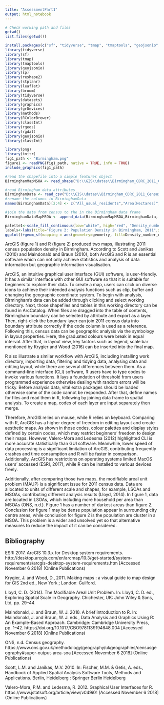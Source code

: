 ```yaml
---
title: "AssessmentPart1"
output: html_notebook
---
```


```r
# Check working path and files
getwd()
list.files(getwd())
```

```r
install.packages(c("sf", "tidyverse", "tmap", "tmaptools", "geojsonio", "sp", "reshape2", "stplanr", "leaflet", "broom", "maptools", "stplanr"))
library(tidyverse)
library(sf)
library(tmap)
library(tmaptools)
library(geojsonio)
library(sp)
library(reshape2)
library(stplanr)
library(leaflet)
library(broom)
library(tidyverse)
library(datasets)
library(graphics)
library(grDevices)
library(methods)
library(RColorBrewer)
library(classInt)
library(rgeos)
library(rgdal)
library(geojsonio)
library(classInt)
```
```r
library(png)
library(knitr)
fig1_path <- "Birmingham.png"
figure1 <- readPNG(fig1_path, native = TRUE, info = TRUE)
include_graphics(fig1_path)
```

```r
#read the shapefile into a simple features object
BirminghamMapMSOA <- read_shape("D:\\GIS\\datas\\Birmingham_CDRC_2011_CensusGeodatapack\\shapefiles\\Birmingham_msoa11.shp", as.sf = TRUE)
```

```r
#read Birmingham data attributes
BirminghamData <- read_csv("D:\\GIS\\datas\\Birmingham_CDRC_2011_CensusGeodatapack\\tables\\QS102EW_msoa11.csv", na = "n/a")
#rename the columns in BirminghamData
names(BirminghamData)[2:4] <- c("All_usual_residents","Area(Hectares)", "Density_number_of_persons_per_hectare")
```

```r
#join the data from census to the in the Birmingham data frame
BirminghamDataMapMSOA <- append_data(BirminghamMapMSOA,BirminghamData, key.shp = "MSOA11CD", key.data = "GeographyCode", ignore.duplicates = TRUE)
```

```r
palette1<-scale_fill_continuous(low="white", high="red", "Density_number_of_persons_per_hectare")
labels<-labs(title="Figure 2: Population Density in Birmingham, 2011",x="Longitude", y="Latitude")
ggplot()+geom_sf(mapping = aes(geometry=geometry, fill=Density_number_of_persons_per_hectare),data = BirminghamDataMapMSOA)+theme_minimal()+palette1+labels
```

ArcGIS (figure 1) and R (figure 2) produced two maps, illustrating 2011 census population density in Birmingham. According to Scott and Janikas (2010) and Maindonald and Braun (2010), both ArcGIS and R is an essential software which can not only achieve statistics and analysis of data information but geographic information visualisation. 

ArcGIS, an intuitive graphical user interface (GUI) software, is user-friendly. It has a similar interface with other GUI software so that it is suitable for beginners to explore their data. To create a map, users can click on diverse icons to achieve their intended analysis functions such as clip, buffer and changing the geographic coordinate system. To begin with analysis, Birmingham’s data can be added through clicking and select working directory. Next, those shapefiles and tables in this working directory can be found in ArcCatalog. When files are dragged into the table of contents, Birmingham boundary can be selected by attribute and export as a layer. Then, right-click the boundary layer can join 2011 census data into boundary attribute correctly if the code column is used as a reference. Following this, census data can be geographic analysis via the symbology in layout properties. Here, the graduated colours were break in equal interval. After that, in layout view, key factors such as legend, scale bar mentioned by Krygier and Wood (2016) can be inserted into the final map. 

R also illustrate a similar workflow with ArcGIS, including installing work directory, importing data, filtering and tidying data, analysing data and editing layout, while there are several differences between them. As a command-line interface (CLI) software, R users have to type codes to invoke various functions. It lays a foundation of threshold from users programmed experience otherwise dealing with random errors will be tricky. Before analysis data, vital extra packages should be loaded otherwise some of the code cannot be responded. After that, define names for files and read them in R, following by joining data frame to spatial analysis. To create a map, codes of each layer are input separately then merge.  

Therefore, ArcGIS relies on mouse, while R relies on keyboard. Comparing with R, ArcGIS has a higher degree of freedom in editing layout and create aesthetic maps. As shown in those codes, colour palettes and display styles defined by certain codes, which may restrict beginners’ freedom to design their maps. However, Valero-Mora and Ledesma (2012) highlighted CLI is more accurate statistically than GUI software. Meanwhile, lower speed of data processing is a significant limitation of ArcGIS, contributing frequently crashes and time consumption and R will be faster in comparison. Additionally, ArcGIS has restrictions on operating systems limited MacOS users’ accessed (ESRI, 2017), while R can be installed to various devices freely.

Additionally, after comparing those two maps, the modifiable areal unit problem (MAUP) is a significant issue for 2011 census data. Data are allocated to units of different scale and shapes, for example, LSOAs and MSOAs, contributing different analysis results (Lloyd, 2014). In figure 1, data are located in LSOAs, which including more household per area than MSOAs (ONS, n.d.). Figure 1 has a number of darkest areas than figure 2. Conclusion for figure 1 may be dense population appear in surrounding city centre areas, while conclusion for figure 2 is the population are cluster in a MSOA. This problem is a wider and unsolved yet so that alternative measures to reduce the impact of it can be considered. 

## Bibliography 
ESRI 2017. ArcGIS 10.3.x for Desktop system requirements.   
http://desktop.arcgis.com/en/arcmap/10.3/get-started/system-requirements/arcgis-desktop-system-requirements.htm [Accessed November 6 2018] (Online Publications)

Krygier, J. and Wood, D., 2011. Making maps : a visual guide to map design for GIS 2nd ed., New York ; London: Guilford.

Lloyd, C. D. (2014). The Modifiable Areal Unit Problem. In: Lloyd, C. D. ed., Exploring Spatial Scale in Geography. Chichester, UK: John Wiley & Sons, Ltd, pp. 29–44.

Maindonald, J. and Braun, W. J. 2010. A brief introduction to R. In: Maindonald, J. and Braun, W. J. eds., Data Analysis and Graphics Using R: An Example-Based Approach. Cambridge: Cambridge University Press, pp. 1–42. https://doi.org/10.1017/CBO9781139194648.004 [Accessed November 6 2018] (Online Publications)

ONS, n.d. Census geography. 
https://www.ons.gov.uk/methodology/geography/ukgeographies/censusgeography#super-output-area-soa [Accessed November 6 2018] (Online Publications)

Scott, L.M. and Janikas, M.V. 2010. In: Fischer, M.M. & Getis, A. eds., Handbook of Applied Spatial Analysis Software Tools, Methods and Applications. Berlin, Heidelberg : Springer Berlin Heidelberg

Valero-Mora, P.M. and Ledesma, R. 2012. Graphical User Interfaces for R.
https://www.jstatsoft.org/article/view/v049i01 [Accessed November 6 2018] (Online Publications)
